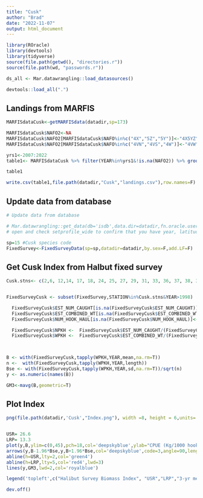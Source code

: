 ```yaml
---
title: "Cusk"
author: "Brad"
date: "2022-11-07"
output: html_document
---
```


```r
library(ROracle)
library(devtools)
library(tidyverse)
source(file.path(getwd(), "directories.r"))
source(file.path(wd, "passwords.r")) 

ds_all <- Mar.datawrangling::load_datasources()

devtools::load_all(".")


```


## Landings from MARFIS

```r

MARFISdataCusk<-getMARFISdata(datadir,sp=173)

MARFISdataCusk$NAFO2<-NA
MARFISdataCusk$NAFO2[MARFISdataCusk$NAFO%in%c("4X","5Z","5Y")]<-"4X5YZ"
MARFISdataCusk$NAFO2[MARFISdataCusk$NAFO%in%c("4VN","4VS","4W")]<-"4VW"

yrs1<-2007:2022
table1<- MARFISdataCusk %>% filter(YEAR%in%yrs1&!is.na(NAFO2)) %>% group_by(YEAR,NAFO2) %>% summarise(Landings = round(sum(RND_WEIGHT_KGS,na.rm=T)/1000)) %>% pivot_wider(names_from = NAFO2,values_from = Landings) %>% tibble()

table1

write.csv(table1,file.path(datadir,"Cusk","landings.csv"),row.names=F)
```

## Update data from database 

```r


# Update data from database 

# Mar.datawrangling::get_data(db='isdb',data.dir=datadir,fn.oracle.username = uid, fn.oracle.password = pwd, fn.oracle.dsn = 'ptran',usepkg='roracle',force.extract=T)
# open and check setprofile_wide to confirm that you have year, latitude & longitude

sp=15 #Cusk species code
FixedSurvey<-FixedSurveyData(sp=sp,datadir=datadir,by.sex=F,add.LF=F)


```

## Get Cusk Index from Halbut fixed survey

```r


Cusk.stns<- c(2,6, 12,14, 17, 18, 24, 25, 27, 29, 31, 33, 36, 37, 38, 39, 41, 42, 45, 47, 48, 49, 51, 53, 58,59, 69, 72,73, 74, 76, 77, 86, 90, 91, 97, 98, 101,102, 123, 124, 126, 128, 132,137, 139, 140, 144, 147, 153, 154, 159, 161, 162 ,165, 170, 176)


FixedSurveyCusk <- subset(FixedSurvey,STATION%in%Cusk.stns&YEAR>1998)

  FixedSurveyCusk$EST_NUM_CAUGHT[is.na(FixedSurveyCusk$EST_NUM_CAUGHT)]<-0
  FixedSurveyCusk$EST_COMBINED_WT[is.na(FixedSurveyCusk$EST_COMBINED_WT)]<-0
  FixedSurveyCusk$NUM_HOOK_HAUL[is.na(FixedSurveyCusk$NUM_HOOK_HAUL)]<-1000

  FixedSurveyCusk$NPKH <-  FixedSurveyCusk$EST_NUM_CAUGHT/(FixedSurveyCusk$NUM_HOOK_HAUL/1000)
  FixedSurveyCusk$WPKH <-  FixedSurveyCusk$EST_COMBINED_WT/(FixedSurveyCusk$NUM_HOOK_HAUL/1000)


  
B <- with(FixedSurveyCusk,tapply(WPKH,YEAR,mean,na.rm=T))
n <-  with(FixedSurveyCusk,tapply(WPKH,YEAR,length))
Bse <- with(FixedSurveyCusk,tapply(WPKH,YEAR,sd,na.rm=T))/sqrt(n)
y <- as.numeric(names(B))

GM3<-mavg(B,geometric=T)

```

## Plot Index
```r
png(file.path(datadir,'Cusk',"Index.png"), width =8, height = 6,units='in',pointsize=12, res=300,type='cairo')


USR= 26.6
LRP= 13.3
plot(y,B,ylim=c(0,45),pch=18,col='deepskyblue',ylab="CPUE (Kg/1000 hooks)", xlab='')
arrows(y,B-1.96*Bse,y,B+1.96*Bse,col='deepskyblue',code=3,angle=90,length=0.02)
abline(h=USR,lty=2,col='green4')
abline(h=LRP,lty=5,col='red4',lwd=3)
lines(y,GM3,lwd=2,col='royalblue')

legend('topleft',c("Halibut Survey Biomass Index", "USR","LRP","3-yr mean"),pch=c(18,NA,NA,NA),lty = c(NA,2,5,1),lwd=c(NA,1,3,2),col=c("deepskyblue","green4","red4","royalblue"),bty='n',cex=0.8)

dev.off()
```

